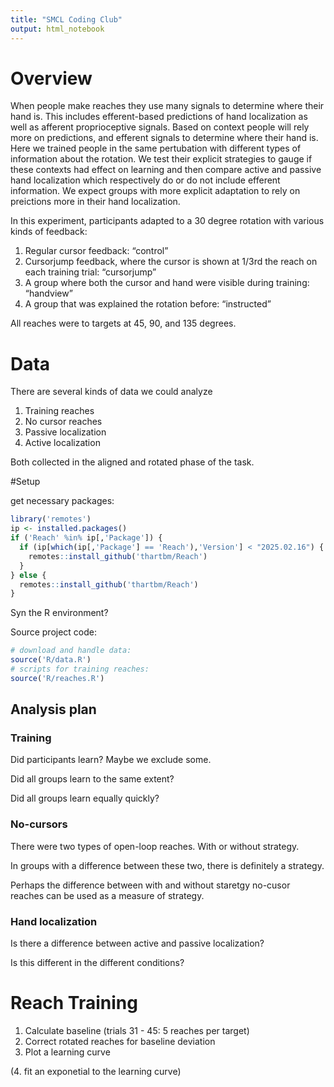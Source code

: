 ```yaml
---
title: "SMCL Coding Club"
output: html_notebook
---
```


# Overview

When people make reaches they use many signals to determine where their hand is. This includes efferent-based predictions of hand localization as well as afferent proprioceptive signals. Based on context people will rely more on predictions, and efferent signals to determine where their hand is. Here we trained people in the same pertubation with different types of information about the rotation. We test their explicit strategies to gauge if these contexts had effect on learning and then compare active and passive hand localization which respectively do or do not include efferent information. We expect groups with more explicit adaptation to rely on preictions more in their hand localization.

In this experiment, participants adapted to a 30 degree rotation with various kinds of feedback:

1. Regular cursor feedback: "control"
2. Cursorjump feedback, where the cursor is shown at 1/3rd the reach on each training trial: "cursorjump"
3. A group where both the cursor and hand were visible during training: "handview"
4. A group that was explained the rotation before: "instructed"

All reaches were to targets at 45, 90, and 135 degrees.

# Data

There are several kinds of data we could analyze

1. Training reaches
2. No cursor reaches
3. Passive localization
4. Active localization

Both collected in the aligned and rotated phase of the task.

#Setup

get necessary packages:
```r
library('remotes')
ip <- installed.packages()
if ('Reach' %in% ip[,'Package']) {
  if (ip[which(ip[,'Package'] == 'Reach'),'Version'] < "2025.02.16") {
    remotes::install_github('thartbm/Reach')
  }
} else {
  remotes::install_github('thartbm/Reach')
}
```

Syn the R environment?

Source project code:

```r
# download and handle data:
source('R/data.R')
# scripts for training reaches:
source('R/reaches.R')
```


## Analysis plan

### Training

Did participants learn? Maybe we exclude some. 

Did all groups learn to the same extent?

Did all groups learn equally quickly?

### No-cursors

There were two types of open-loop reaches. With or without strategy. 

In groups with a difference between these two, there is definitely a strategy. 

Perhaps the difference between with and without staretgy no-cusor reaches can be used as a measure of strategy.


### Hand localization 

Is there a difference between active and passive localization? 

Is this different in the different conditions?

# Reach Training

1. Calculate baseline (trials 31 - 45: 5 reaches per target)
2. Correct rotated reaches for baseline deviation
3. Plot a learning curve

(4. fit an exponetial to the learning curve)


